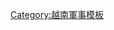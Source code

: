 {{Navbox
|name  = 越南國將軍
|title = {{flagicon image|Flag of the Vietnamese National Army.svg}} [[越南国]]將軍
|state = {{{state|autocollapse}}}
|bodyclass = hlist

|group1 = 中將
|list1 =
* [[阮文馨]]
* [[陳文帥]]
* [[程明世]]
* {{link-en|阮成芳|Nguyễn Thành Phương|阮成芳}}
* {{link-vi|林成元|Lâm Thành Nguyên|林成元}}

|group2 = 少將
|list2 =
* [[黎文遠]]
* {{link-vi|阮覺悟|Nguyễn Giác Ngộ|阮覺悟}}
* {{link-vi|阮文運 (少將)|Nguyễn Văn Vận (thiếu tướng)|阮文運}}
* {{link-vi|文成高|Văn Thành Cao|文成高}}
* [[黎光榮]]

}}<noinclude>
{{collapsible option}}
[[Category:越南軍事模板]]
</noinclude>
